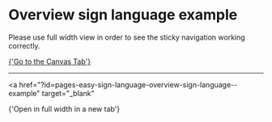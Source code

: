 
<Meta of={OverviewSignLanguageStories} />

# Overview sign language example

Please use full width view in order to see the sticky navigation working correctly.

<a href="?path=/story/pages-easy-sign-language-overview-sign-language--example">
  {'Go to the Canvas Tab'}
</a>

---

<a
  href="?id=pages-easy-sign-language-overview-sign-language--example"
  target="_blank"
>
  {'Open in full width in a new tab'}
</a>

<Canvas of={OverviewSignLanguageStories.Example} />
